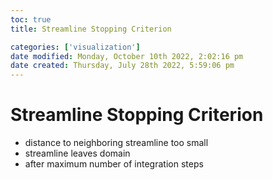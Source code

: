 ```yaml
---
toc: true
title: Streamline Stopping Criterion

categories: ['visualization']
date modified: Monday, October 10th 2022, 2:02:16 pm
date created: Thursday, July 28th 2022, 5:59:06 pm
---
```


# Streamline Stopping Criterion
- distance to neighboring streamline too small
- streamline leaves domain  
- after maximum number of integration steps



